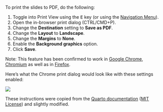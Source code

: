 ::: {.callout-note title="How can I download the slides as a PDF file?" collapse="true"}

To print the slides to PDF, do the following:

1.  Toggle into Print View using the <kbd>E</kbd> key (or using the [Navigation Menu](https://quarto.org/docs/presentations/revealjs/presenting.html#navigation-menu)).
2.  Open the in-browser print dialog (CTRL/CMD+P).
3.  Change the **Destination** setting to **Save as PDF**.
4.  Change the **Layout** to **Landscape**.
5.  Change the **Margins** to **None**.
6.  Enable the **Background graphics** option.
7.  Click **Save**.

Note: This feature has been confirmed to work in [Google Chrome](https://google.com/chrome), [Chromium](https://www.chromium.org/Home) as well as in [Firefox](https://www.mozilla.org/en-US/firefox/).

Here's what the Chrome print dialog would look like with these settings enabled:

![](../images/print-to-pdf.png){.border fig-alt="Screenshot of Chrome print dialog with the first slide/page of 43 shown on the left, and print options on the right. The Destination print option has Save as PDF selected."}

These instructions were copied from the [Quarto documentation](https://quarto.org/docs/presentations/revealjs/presenting.html#print-to-pdf) ([MIT License](https://opensource.org/license/mit/)) and slightly modified.

:::
